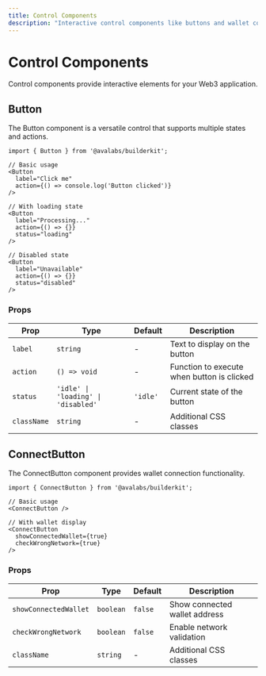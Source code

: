 ```yaml
---
title: Control Components
description: "Interactive control components like buttons and wallet connection interfaces."
---
```


# Control Components

Control components provide interactive elements for your Web3 application.

## Button

The Button component is a versatile control that supports multiple states and actions.

```tsx
import { Button } from '@avalabs/builderkit';

// Basic usage
<Button 
  label="Click me"
  action={() => console.log('Button clicked')}
/>

// With loading state
<Button 
  label="Processing..."
  action={() => {}}
  status="loading"
/>

// Disabled state
<Button 
  label="Unavailable"
  action={() => {}}
  status="disabled"
/>
```

### Props

| Prop | Type | Default | Description |
|------|------|---------|-------------|
| `label` | `string` | - | Text to display on the button |
| `action` | `() => void` | - | Function to execute when button is clicked |
| `status` | `'idle' \| 'loading' \| 'disabled'` | `'idle'` | Current state of the button |
| `className` | `string` | - | Additional CSS classes |

## ConnectButton

The ConnectButton component provides wallet connection functionality.

```tsx
import { ConnectButton } from '@avalabs/builderkit';

// Basic usage
<ConnectButton />

// With wallet display
<ConnectButton 
  showConnectedWallet={true}
  checkWrongNetwork={true}
/>
```

### Props

| Prop | Type | Default | Description |
|------|------|---------|-------------|
| `showConnectedWallet` | `boolean` | `false` | Show connected wallet address |
| `checkWrongNetwork` | `boolean` | `false` | Enable network validation |
| `className` | `string` | - | Additional CSS classes |